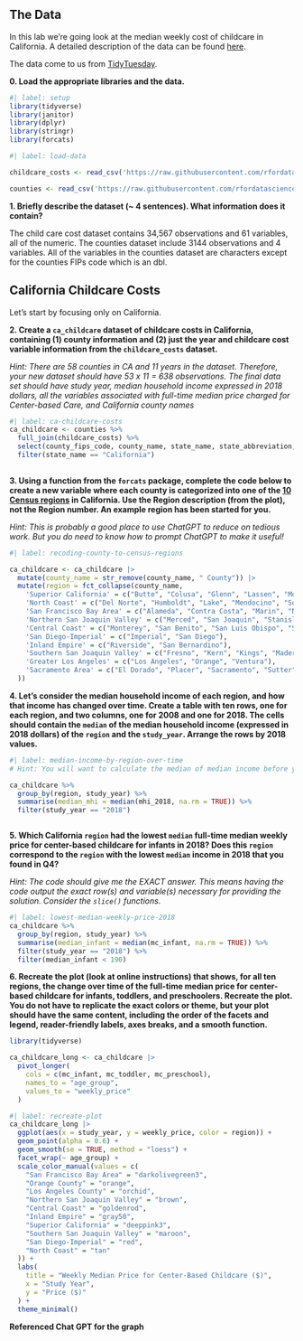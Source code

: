 ## The Data

In this lab we're going look at the median weekly cost of childcare in
California. A detailed description of the data can be found [here](https://github.com/rfordatascience/tidytuesday/blob/master/data/2023/2023-05-09/readme.md).

The data come to us from [TidyTuesday](https://github.com/rfordatascience/tidytuesday).

**0. Load the appropriate libraries and the data.**

```r
#| label: setup
library(tidyverse)
library(janitor)
library(dplyr)
library(stringr)
library(forcats)
```

```r
#| label: load-data

childcare_costs <- read_csv('https://raw.githubusercontent.com/rfordatascience/tidytuesday/master/data/2023/2023-05-09/childcare_costs.csv')

counties <- read_csv('https://raw.githubusercontent.com/rfordatascience/tidytuesday/master/data/2023/2023-05-09/counties.csv')
```

**1. Briefly describe the dataset (~ 4 sentences). What information does it contain?**

The child care cost dataset contains 34,567 observations and 61 variables, all of the numeric. The counties dataset include 3144 observations and 4 variables. All of the variables in the counties dataset are characters except for the counties FIPs code which is an dbl.

## California Childcare Costs

Let's start by focusing only on California. 

**2. Create a `ca_childcare` dataset of childcare costs in California, containing (1) county information and (2) just the year and childcare cost variable information from the `childcare_costs` dataset.** 

*Hint: There are 58 counties in CA and 11 years in the dataset. Therefore, your new dataset should have 53 x 11 = 638 observations. The final data set should have study year, median household income expressed in 2018 dollars, all the variables associated with full-time median price charged for Center-based Care, and California county names*

```r
#| label: ca-childcare-costs
ca_childcare <- counties %>%
  full_join(childcare_costs) %>%
  select(county_fips_code, county_name, state_name, state_abbreviation, mhi_2018, mc_infant, mc_toddler, mc_preschool, mcsa, study_year) %>%
  filter(state_name == "California")
  

```

**3. Using a function from the `forcats` package, complete the code below to create a new variable where each county is categorized into one of the [10 Census regions](https://census.ca.gov/regions/) in California. Use the Region description (from the plot), not the Region number. An example region has been started for you.**  

*Hint: This is probably a good place to use ChatGPT to reduce on tedious work. But you do need to know how to prompt ChatGPT to make it useful!*


```r
#| label: recoding-county-to-census-regions

ca_childcare <- ca_childcare |> 
  mutate(county_name = str_remove(county_name, " County")) |> 
  mutate(region = fct_collapse(county_name,
    'Superior California' = c("Butte", "Colusa", "Glenn", "Lassen", "Modoc", "Nevada", "Plumas", "Shasta", "Sierra", "Siskiyou", "Tehama", "Trinity"),
    'North Coast' = c("Del Norte", "Humboldt", "Lake", "Mendocino", "Sonoma"),
    'San Francisco Bay Area' = c("Alameda", "Contra Costa", "Marin", "Napa", "San Francisco", "San Mateo", "Santa Clara", "Solano"),
    'Northern San Joaquin Valley' = c("Merced", "San Joaquin", "Stanislaus"),
    'Central Coast' = c("Monterey", "San Benito", "San Luis Obispo", "Santa Barbara", "Santa Cruz"),
    'San Diego-Imperial' = c("Imperial", "San Diego"),
    'Inland Empire' = c("Riverside", "San Bernardino"),
    'Southern San Joaquin Valley' = c("Fresno", "Kern", "Kings", "Madera", "Tulare"),
    'Greater Los Angeles' = c("Los Angeles", "Orange", "Ventura"),
    'Sacramento Area' = c("El Dorado", "Placer", "Sacramento", "Sutter", "Yolo", "Yuba")
  ))

```


**4. Let's consider the median household income of each region, and how that income has changed over time. Create a table with ten rows, one for each region, and two columns, one for 2008 and one for 2018. The cells should contain the `median` of the median household income (expressed in 2018 dollars) of the `region` and the `study_year`. Arrange the rows by 2018 values.**

```r
#| label: median-income-by-region-over-time
# Hint: You will want to calculate the median of median income before you make columns for 2008/2018 by transforming the data

ca_childcare %>%
  group_by(region, study_year) %>%
  summarise(median_mhi = median(mhi_2018, na.rm = TRUE)) %>%
  filter(study_year == "2018")



```


**5. Which California `region` had the lowest `median` full-time median weekly price for center-based childcare for infants in 2018? Does this `region` correspond to the `region` with the lowest `median` income in 2018 that you found in Q4?**  

*Hint: The code should give me the EXACT answer. This means having the code output the exact row(s) and variable(s) necessary for providing the solution. Consider the `slice()` functions.*

```r
#| label: lowest-median-weekly-price-2018
ca_childcare %>%
  group_by(region, study_year) %>%
  summarise(median_infant = median(mc_infant, na.rm = TRUE)) %>%
  filter(study_year == "2018") %>%
  filter(median_infant < 190)


```

**6. Recreate the plot (look at online instructions) that shows, for all ten regions, the change over time of the full-time median price for center-based childcare for infants, toddlers, and preschoolers. Recreate the plot. You do not have to replicate the exact colors or theme, but your plot should have the same content, including the order of the facets and legend, reader-friendly labels, axes breaks, and a  smooth function.**

```r
library(tidyverse)

ca_childcare_long <- ca_childcare |>
  pivot_longer(
    cols = c(mc_infant, mc_toddler, mc_preschool),
    names_to = "age_group",
    values_to = "weekly_price"
  )

```





```r
#| label: recreate-plot
ca_childcare_long |>
  ggplot(aes(x = study_year, y = weekly_price, color = region)) +
  geom_point(alpha = 0.6) +
  geom_smooth(se = TRUE, method = "loess") +
  facet_wrap(~ age_group) +
  scale_color_manual(values = c(
    "San Francisco Bay Area" = "darkolivegreen3",
    "Orange County" = "orange",
    "Los Angeles County" = "orchid",
    "Northern San Joaquin Valley" = "brown",
    "Central Coast" = "goldenrod",
    "Inland Empire" = "gray50",
    "Superior California" = "deeppink3",
    "Southern San Joaquin Valley" = "maroon",
    "San Diego-Imperial" = "red",
    "North Coast" = "tan"
  )) +
  labs(
    title = "Weekly Median Price for Center-Based Childcare ($)",
    x = "Study Year",
    y = "Price ($)"
  ) +
  theme_minimal()

```
**Referenced Chat GPT for the graph**

